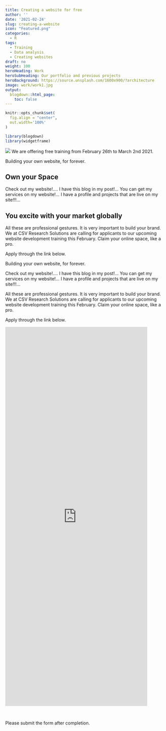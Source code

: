 ```yaml
---
title: Creating a website for free
author: ''
date: '2021-02-24'
slug: creating-a-website
icon: "Featured.png"
categories:
  - R
tags:
  - Training
  - Data analysis
  - Creating websites
draft: no
weight: 100
heroHeading: Work
heroSubHeading: Our portfolio and previous projects
heroBackground: https://source.unsplash.com/1600x900/?architecture
image: work/work1.jpg
output:
  blogdown::html_page:
    toc: false
---
```


```r
knitr::opts_chunk$set(
  fig.align = "center",
  out.width='100%'
)

library(blogdown)
library(widgetframe)
```

![](Featured.png)
We are offering free training from February 26th to March 2nd 2021.

Building your own website, for forever.

## Own your Space

Check out my website!.... I have this blog in my post!... You can get my services on my website!... I have a profile and projects that are live on my site!!!...

## You excite with your market globally

All these are professional gestures. It is very important to build your brand. We at CSV Research Solutions are calling for applicants to our upcoming website development training this February. Claim your online space, like a pro.

Apply through the link below.

Building your own website, for forever.

Check out my website!.... I have this blog in my post!... You can get my services on my website!... I have a profile and projects that are live on my site!!!...

All these are professional gestures. It is very important to build your brand. We at CSV Research Solutions are calling for applicants to our upcoming website development training this February. Claim your online space, like a pro.

Apply through the link below.


<iframe height="1200" width="450" frameborder="no" src="https://ee.kobotoolbox.org/i/69E4LxpN/"> </iframe>

<br>


Please submit the form after completion.
